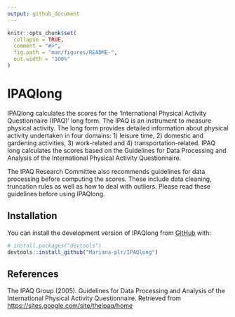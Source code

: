 ```yaml
---
output: github_document
---
```


<!-- README.md is generated from README.Rmd. Please edit that file -->

```r
knitr::opts_chunk$set(
  collapse = TRUE,
  comment = "#>",
  fig.path = "man/figures/README-",
  out.width = "100%"
)
```

# IPAQlong

<!-- badges: start -->
<!-- badges: end -->

IPAQlong calculates the scores for the 'International Physical Activity Questionnaire (IPAQ)' long form. The IPAQ is an instrument to measure physical activity. The long form provides detailed information about physical activity undertaken in four domains: 1) leisure time, 2) domestic and gardening activities, 3) work-related and 4) transportation-related. IPAQ long calculates the scores based on the Guidelines for Data Processing and Analysis of the International Physical Activity Questionnaire. 

The IPAQ Research Committee also recommends guidelines for data processing before computing the scores. These include data cleaning, truncation rules as well as how to deal with outliers. Please read these guidelines before using IPAQlong.


## Installation

You can install the development version of IPAQlong from [GitHub](https://github.com/) with:

``` r
# install.packages("devtools")
devtools::install_github("Mariana-plr/IPAQlong")
```

## References

The IPAQ Group (2005). Guidelines for Data Processing and Analysis of the International Physical Activity Questionnaire. Retrieved from <https://sites.google.com/site/theipaq/home>
